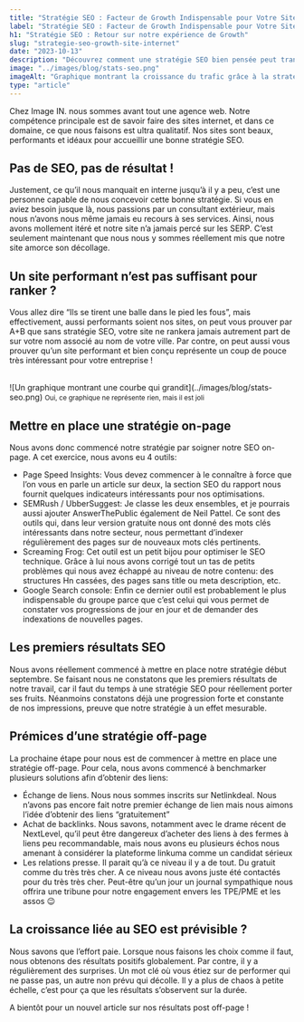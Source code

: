 ```yaml
---
title: "Stratégie SEO : Facteur de Growth Indispensable pour Votre Site Internet"
label: "Stratégie SEO : Facteur de Growth Indispensable pour Votre Site Internet"
h1: "Stratégie SEO : Retour sur notre expérience de Growth"
slug: "strategie-seo-growth-site-internet"
date: "2023-10-13"
description: "Découvrez comment une stratégie SEO bien pensée peut transformer la visibilité de votre site internet, les outils essentiels pour optimiser votre SEO, et comment nous avons mis en place des tactiques on-page et off-page efficaces."
image: "../images/blog/stats-seo.png"
imageAlt: "Graphique montrant la croissance du trafic grâce à la stratégie SEO"
type: "article"
---
```


Chez Image IN. nous sommes avant tout une agence web. Notre compétence principale est de savoir faire des sites internet, et dans ce domaine, ce que nous faisons est ultra qualitatif. Nos sites sont beaux, performants et idéaux pour accueillir une bonne stratégie SEO.

## Pas de SEO, pas de résultat !

Justement, ce qu’il nous manquait en interne jusqu’à il y a peu, c’est une personne capable de nous concevoir cette bonne stratégie. Si vous en aviez besoin jusque là, nous passions par un consultant extérieur, mais nous n’avons nous même jamais eu recours à ses services. Ainsi, nous avons mollement itéré et notre site n’a jamais percé sur les SERP. C’est seulement maintenant que nous nous y sommes réellement mis que notre site amorce son décollage.

## Un site performant n’est pas suffisant pour ranker ?

Vous allez dire “Ils se tirent une balle dans le pied les fous”, mais effectivement, aussi performants soient nos sites, on peut vous prouver par A+B que sans stratégie SEO, votre site ne rankera jamais autrement part de sur votre nom associé au nom de votre ville. Par contre, on peut aussi vous prouver qu’un site performant et bien conçu représente un coup de pouce très intéressant pour votre entreprise !

<br />
![Un graphique montrant une courbe qui grandit](../images/blog/stats-seo.png)
<small className="center">Oui, ce graphique ne représente rien, mais il est joli</small>
<br />

## Mettre en place une stratégie on-page

Nous avons donc commencé notre stratégie par soigner notre SEO on-page. A cet exercice, nous avons eu 4 outils:

- Page Speed Insights: Vous devez commencer à le connaître à force que l’on vous en parle un article sur deux, la section SEO du rapport nous fournit quelques indicateurs intéressants pour nos optimisations.
- SEMRush / UbberSuggest: Je classe les deux ensembles, et je pourrais aussi ajouter AnswerThePublic également de Neil Pattel. Ce sont des outils qui, dans leur version gratuite nous ont donné des mots clés intéressants dans notre secteur, nous permettant d’indexer régulièrement des pages sur de nouveaux mots clés pertinents.
- Screaming Frog: Cet outil est un petit bijou pour optimiser le SEO technique. Grâce à lui nous avons corrigé tout un tas de petits problèmes qui nous avez échappé au niveau de notre contenu: des structures Hn cassées, des pages sans title ou meta description, etc.
- Google Search console: Enfin ce dernier outil est probablement le plus indispensable du groupe parce que c’est celui qui vous permet de constater vos progressions de jour en jour et de demander des indexations de nouvelles pages.

## Les premiers résultats SEO

Nous avons réellement commencé à mettre en place notre stratégie début septembre. Se faisant nous ne constatons que les premiers résultats de notre travail, car il faut du temps à une stratégie SEO pour réellement porter ses fruits. Néanmoins constatons déjà une progression forte et constante de nos impressions, preuve que notre stratégie à un effet mesurable.

## Prémices d’une stratégie off-page

La prochaine étape pour nous est de commencer à mettre en place une stratégie off-page. Pour cela, nous avons commencé à benchmarker plusieurs solutions afin d’obtenir des liens:

- Échange de liens. Nous nous sommes inscrits sur Netlinkdeal. Nous n’avons pas encore fait notre premier échange de lien mais nous aimons l’idée d’obtenir des liens “gratuitement”
- Achat de backlinks. Nous savons, notamment avec le drame récent de NextLevel, qu’il peut être dangereux d’acheter des liens à des fermes à liens peu recommandable, mais nous avons eu plusieurs échos nous amenant à considérer la plateforme linkuma comme un candidat sérieux
- Les relations presse. Il parait qu’à ce niveau il y a de tout. Du gratuit comme du très très cher. A ce niveau nous avons juste été contactés pour du très très cher. Peut-être qu’un jour un journal sympathique nous offrira une tribune pour notre engagement envers les TPE/PME et les assos 😉

## La croissance liée au SEO est prévisible ?

Nous savons que l’effort paie. Lorsque nous faisons les choix comme il faut, nous obtenons des résultats positifs globalement. Par contre, il y a régulièrement des surprises. Un mot clé où vous étiez sur de performer qui ne passe pas, un autre non prévu qui décolle. Il y a plus de chaos à petite échelle, c’est pour ça que les résultats s’observent sur la durée.

A bientôt pour un nouvel article sur nos résultats post off-page !